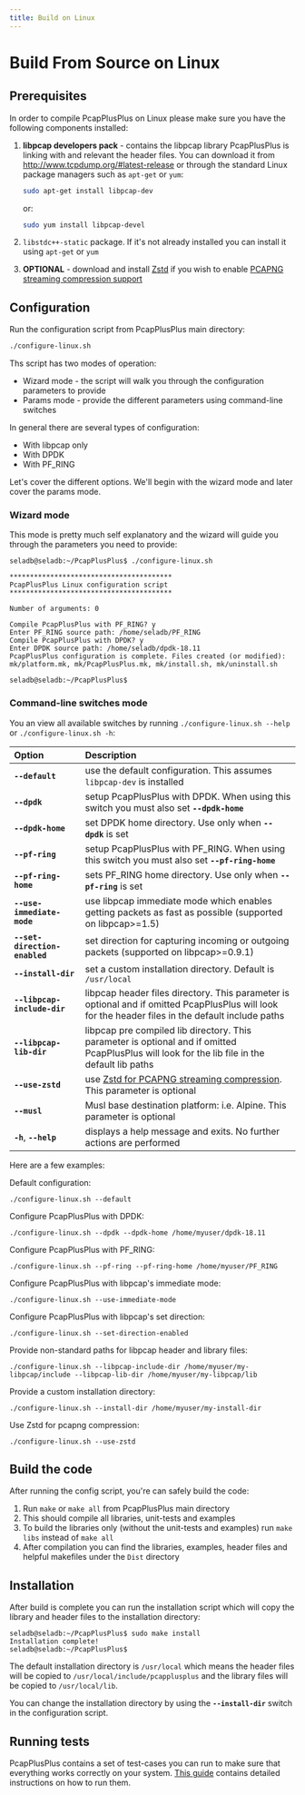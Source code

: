 ```yaml
---
title: Build on Linux
---
```


# Build From Source on Linux

## Prerequisites

In order to compile PcapPlusPlus on Linux please make sure you have the following components installed:

1. **libpcap developers pack** - contains the libpcap library PcapPlusPlus is linking with and relevant the header files. You can download it from <http://www.tcpdump.org/#latest-release> or through the standard Linux package managers such as `apt-get` or `yum`:

   ```bash
   sudo apt-get install libpcap-dev
   ```

   or:

   ```bash
   sudo yum install libpcap-devel
   ```

2. `libstdc++-static` package. If it's not already installed you can install it using `apt-get` or `yum`

3. **OPTIONAL** - download and install [Zstd](https://github.com/facebook/zstd/releases/latest) if you wish to enable [PCAPNG streaming compression support](../features#readingwriting-pcapng-files-with-compression)

## Configuration

Run the configuration script from PcapPlusPlus main directory:

```bash
./configure-linux.sh
```

Ths script has two modes of operation:

- Wizard mode - the script will walk you through the configuration parameters to provide
- Params mode - provide the different parameters using command-line switches

In general there are several types of configuration:

- With libpcap only
- With DPDK
- With PF_RING

Let's cover the different options. We'll begin with the wizard mode and later cover the params mode.

### Wizard mode

This mode is pretty much self explanatory and the wizard will guide you through the parameters you need to provide:

```shell
seladb@seladb:~/PcapPlusPlus$ ./configure-linux.sh

****************************************
PcapPlusPlus Linux configuration script
****************************************

Number of arguments: 0

Compile PcapPlusPlus with PF_RING? y
Enter PF_RING source path: /home/seladb/PF_RING
Compile PcapPlusPlus with DPDK? y
Enter DPDK source path: /home/seladb/dpdk-18.11
PcapPlusPlus configuration is complete. Files created (or modified): mk/platform.mk, mk/PcapPlusPlus.mk, mk/install.sh, mk/uninstall.sh

seladb@seladb:~/PcapPlusPlus$
```

### Command-line switches mode

You an view all available switches by running `./configure-linux.sh --help` or `./configure-linux.sh -h`:

| Option                        | Description                                                                                                                                        |
| :---------------------------- | :------------------------------------------------------------------------------------------------------------------------------------------------- |
| **`--default`**               | use the default configuration. This assumes `libpcap-dev` is installed                                                                             |
| **`--dpdk`**                  | setup PcapPlusPlus with DPDK. When using this switch you must also set **`--dpdk-home`**                                                           |
| **`--dpdk-home`**             | set DPDK home directory. Use only when **`--dpdk`** is set                                                                                         |
| **`--pf-ring`**               | setup PcapPlusPlus with PF_RING. When using this switch you must also set **`--pf-ring-home`**                                                     |
| **`--pf-ring-home`**          | sets PF_RING home directory. Use only when **`--pf-ring`** is set                                                                                  |
| **`--use-immediate-mode`**    | use libpcap immediate mode which enables getting packets as fast as possible (supported on libpcap>=1.5)                                           |
| **`--set-direction-enabled`** | set direction for capturing incoming or outgoing packets (supported on libpcap>=0.9.1)                                                             |
| **`--install-dir`**           | set a custom installation directory. Default is `/usr/local`                                                                                       |
| **`--libpcap-include-dir`**   | libpcap header files directory. This parameter is optional and if omitted PcapPlusPlus will look for the header files in the default include paths |
| **`--libpcap-lib-dir`**       | libpcap pre compiled lib directory. This parameter is optional and if omitted PcapPlusPlus will look for the lib file in the default lib paths     |
| **`--use-zstd`**              | use [Zstd for PCAPNG streaming compression](../features#readingwriting-pcapng-files-with-compression). This parameter is optional                  |
| **`--musl`**                  | Musl base destination platform: i.e. Alpine. This parameter is optional                                                                            |
| **`-h`**, **`--help`**        | displays a help message and exits. No further actions are performed                                                                                |

Here are a few examples:

Default configuration:

```shell
./configure-linux.sh --default
```

Configure PcapPlusPlus with DPDK:

```shell
./configure-linux.sh --dpdk --dpdk-home /home/myuser/dpdk-18.11
```

Configure PcapPlusPlus with PF_RING:

```shell
./configure-linux.sh --pf-ring --pf-ring-home /home/myuser/PF_RING
```

Configure PcapPlusPlus with libpcap's immediate mode:

```shell
./configure-linux.sh --use-immediate-mode
```

Configure PcapPlusPlus with libpcap's set direction:

```shell
./configure-linux.sh --set-direction-enabled
```

Provide non-standard paths for libpcap header and library files:

```shell
./configure-linux.sh --libpcap-include-dir /home/myuser/my-libpcap/include --libpcap-lib-dir /home/myuser/my-libpcap/lib
```

Provide a custom installation directory:

```shell
./configure-linux.sh --install-dir /home/myuser/my-install-dir
```

Use Zstd for pcapng compression:

```shell
./configure-linux.sh --use-zstd
```

## Build the code

After running the config script, you're can safely build the code:

1. Run `make` or `make all` from PcapPlusPlus main directory
2. This should compile all libraries, unit-tests and examples
3. To build the libraries only (without the unit-tests and examples) run `make libs` instead of `make all`
4. After compilation you can find the libraries, examples, header files and helpful makefiles under the `Dist` directory

## Installation

After build is complete you can run the installation script which will copy the library and header files to the installation directory:

```shell
seladb@seladb:~/PcapPlusPlus$ sudo make install
Installation complete!
seladb@seladb:~/PcapPlusPlus$
```

The default installation directory is `/usr/local` which means the header files will be copied to `/usr/local/include/pcapplusplus` and the library files will be copied to `/usr/local/lib`.

You can change the installation directory by using the **`--install-dir`** switch in the configuration script.

## Running tests

PcapPlusPlus contains a set of test-cases you can run to make sure that everything works correctly on your system. [This guide](../tests) contains detailed instructions on how to run them.
